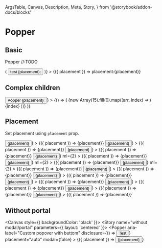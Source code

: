   ArgsTable,
  Canvas,
  Description,
  Meta,
  Story,
} from '@storybook/addon-docs/blocks'

<Meta title="Components/Popper" component={Popper} />

# Popper

## Basic

<Description>Popper //:TODO</Description>

<Canvas>
  <Story name="basic" parameters={{ layout: 'centered' }}>
    <Box>
      <Popper
        aria-label="Custom popover"
        disclosure={({ placement, visible }) => (
          <Button>
            test {placement}:
            <Icon
              ml={2}
              name={visible ? 'chevron-up' : 'chevron-down'}
              color="white"
              size={11}
            />
          </Button>
        )}
      >
        {({ placement }) => <Box p={2}> placement:{placement}</Box>}
      </Popper>
    </Box>
  </Story>
</Canvas>

## Complex children

<Canvas>
  <Story name="complexe children" parameters={{ layout: 'centered' }}>
    <Box>
      <Popper
        variant="black"
        aria-label="Custom popover"
        disclosure={({ placement }) => <Button>Popper {placement}:</Button>}
      >
        {() => (
          <Box display="flex" flexDirection="column">
            {new Array(15).fill(0).map((arr, index) => (
              <Box key={index} width={30} height={30} m={2}>
                {index}
              </Box>
            ))}
          </Box>
        )}
      </Popper>
    </Box>
  </Story>
</Canvas>

## Placement

<Description>Set placement using `placement` prop.</Description>

<Canvas>
  <Story height="100px" name="placement" parameters={{ layout: 'centered' }}>
    <Box>
      <Box display="flex" flexDirection="column">
        <Popper
          placement="left-start"
          variant="black"
          aria-label="Custom popover with buttom"
          disclosure={({ placement }) => <Button m={1}>{placement}</Button>}
        >
          {({ placement }) => <Box p={1}> {placement}</Box>}
        </Popper>
        <Popper
          placement="left"
          variant="black"
          aria-label="Custom popover with buttom"
          disclosure={({ placement }) => <Button m={1}>{placement}</Button>}
        >
          {({ placement }) => <Box p={1}> {placement}</Box>}
        </Popper>
        <Popper
          placement="left-end"
          variant="black"
          aria-label="Custom popover with buttom"
          disclosure={({ placement }) => <Button m={1}>{placement}</Button>}
        >
          {({ placement }) => <Box p={1}> {placement}</Box>}
        </Popper>
      </Box>
      <Box>
        <Popper
          placement="top-start"
          variant="black"
          aria-label="Custom popover with buttom"
          disclosure={({ placement }) => <Button m={1}>{placement}</Button>}
          ml={2}
        >
          {({ placement }) => <Box p={1}> {placement}</Box>}
        </Popper>
        <Popper
          placement="top"
          variant="black"
          aria-label="Custom popover with buttom"
          disclosure={({ placement }) => <Button m={1}>{placement}</Button>}
          ml={2}
        >
          {({ placement }) => <Box p={1}> {placement}</Box>}
        </Popper>
        <Popper
          placement="top-end"
          variant="black"
          aria-label="Custom popover with buttom"
          disclosure={({ placement }) => <Button m={1}>{placement}</Button>}
          ml={2}
        >
          {({ placement }) => <Box p={1}> {placement}</Box>}
        </Popper>
      </Box>
      <Box display="flex" flexDirection="column">
        <Popper
          placement="right-start"
          variant="black"
          aria-label="Custom popover with buttom"
          disclosure={({ placement }) => <Button m={1}>{placement}</Button>}
        >
          {({ placement }) => <Box p={1}> {placement}</Box>}
        </Popper>
        <Popper
          placement="right"
          variant="black"
          aria-label="Custom popover with buttom"
          disclosure={({ placement }) => <Button m={1}>{placement}</Button>}
        >
          {({ placement }) => <Box p={1}> {placement}</Box>}
        </Popper>
        <Popper
          placement="right-end"
          variant="black"
          aria-label="Custom popover with buttom"
          disclosure={({ placement }) => <Button m={1}>{placement}</Button>}
        >
          {({ placement }) => <Box p={1}> {placement}</Box>}
        </Popper>
      </Box>
      <Box>
        <Popper
          placement="bottom-start"
          variant="black"
          aria-label="Custom popover with buttom"
          disclosure={({ placement }) => <Button m={1}>{placement}</Button>}
        >
          {({ placement }) => <Box p={1}> {placement}</Box>}
        </Popper>
        <Popper
          placement="bottom"
          variant="black"
          aria-label="Custom popover with buttom"
          disclosure={({ placement }) => <Button m={1}>{placement}</Button>}
        >
          {({ placement }) => <Box p={1}> {placement}</Box>}
        </Popper>
        <Popper
          placement="bottom-end"
          variant="black"
          aria-label="Custom popover with buttom"
          disclosure={({ placement }) => <Button m={1}>{placement}</Button>}
        >
          {({ placement }) => <Box p={1}> {placement}</Box>}
        </Popper>
      </Box>
    </Box>
  </Story>
</Canvas>

## Without portal

<Canvas style={{ backgroundColor: 'black' }}>
  <Story name="without modal/portal" parameters={{ layout: 'centered' }}>
    <Popper
      aria-label="Custom popover with buttom"
      disclosure={() => <Button>Test</Button>}
      placement="auto"
      modal={false}
    >
      {({ placement }) => <Button> {placement}</Button>}
    </Popper>
  </Story>
</Canvas>

<ArgsTable of={Popper} />
